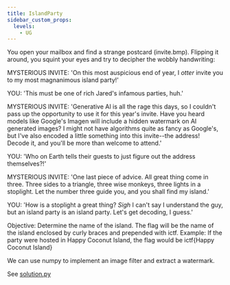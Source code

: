 ---
title: IslandParty
sidebar_custom_props:
  levels:
    - UG
---


You open your mailbox and find a strange postcard (invite.bmp).
Flipping it around, you squint your eyes and try to decipher the wobbly handwriting:

MYSTERIOUS INVITE: 'On this most auspicious end of year, I _otter_ invite you to my most magnanimous island party!'

YOU: 'This must be one of rich Jared's infamous parties, huh.'

MYSTERIOUS INVITE: 'Generative AI is all the rage this days, so I couldn't pass up the opportunity to use it for this year's invite.
Have you heard models like Google's Imagen will include a hidden watermark on AI generated images?
I might not have algorithms quite as fancy as Google's, but I've also encoded a little something into this invite--the address!
Decode it, and you'll be more than welcome to attend.'

YOU: 'Who on Earth tells their guests to just figure out the address themselves?!'

MYSTERIOUS INVITE: 'One last piece of advice. All great thing come in three. Three sides to a triangle, three wise monkeys, three lights in a stoplight.
Let the number three guide you, and you shall find my island.'

YOU: 'How is a stoplight a great thing? *Sigh* I can't say I understand the guy, but an island party is an island party. Let's get decoding, I guess.'

Objective: Determine the name of the island. The flag will be the name of the island enclosed by curly braces and prepended with ictf.
Example: If the party were hosted in Happy Coconut Island, the flag would be ictf\{Happy Coconut Island\}

<Spoilers type="writeup">

We can use numpy to implement an image filter and extract a watermark.

See [solution.py](solution.py)

</Spoilers>
